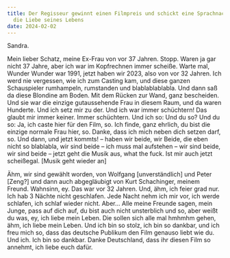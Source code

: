 ```yaml
---
title: Der Regisseur gewinnt einen Filmpreis und schickt eine Sprachnachricht an
  die Liebe seines Lebens
date: 2024-02-02
---
```

Sandra.

Mein lieber Schatz, meine Ex-Frau von vor 37 Jahren. Stopp. Waren ja gar nicht 37 Jahre, aber ich war im Kopfrechnen immer scheiße. Warte mal, Wunder Wunder war 1991, jetzt haben wir 2023, also von vor 32 Jahren. Ich werd nie vergessen, wie ich zum Casting kam, und diese ganzen Schauspieler rumhampeln, rumstanden und blablablablabla. Und dann saß da diese Blondine am Boden. Mit dem Rücken zur Wand, ganz bescheiden. Und sie war die einzige gutaussehende Frau in diesem Raum, und da waren Hunderte. Und ich setz mir zu der. Und ich war immer schüchtern! Das glaubt mir immer keiner. Immer schüchtern. Und ich so: Und du so? Und du so: Ja, ich caste hier für den Film, so. Ich finde, ganz ehrlich, du bist die einzige normale Frau hier, so. Danke, dass ich mich neben dich setzen darf, so. Und dann, und jetzt kommts! – haben wir beide, wir Beide, die eben nicht so blablabla, wir sind beide – ich muss mal aufstehen – wir sind beide, wir sind beide – jetzt geht die Musik aus, what the fuck. Ist mir auch jetzt scheißegal. \[Musik geht wieder an]

Ähm, wir sind gewählt worden, von Wolfgang \[unverständlich] und Peter \[Zeng?] und dann auch abgegläubigt von Kurt Schachinger, meinem Freund. Wahnsinn, ey. Das war vor 32 Jahren. Und, ähm, ich feier grad nur. Ich hab 3 Nächte nicht geschlafen. Jede Nacht nehm ich mir vor, ich werde schlafen, ich schlaf wieder nicht. Aber… Alle meine Freunde sagen, mein Junge, pass auf dich auf, du bist auch nicht unsterblich und so, aber weißt du was, ey, ich liebe mein Leben. Die sollen sich alle mal hmhmhm gehen, ähm, ich liebe mein Leben. Und ich bin so stolz, ich bin so dankbar, und ich freu mich so, dass das deutsche Publikum den Film genauso liebt wie du. Und ich. Ich bin so dankbar. Danke Deutschland, dass ihr diesen Film so annehmt, ich liebe euch dafür.
